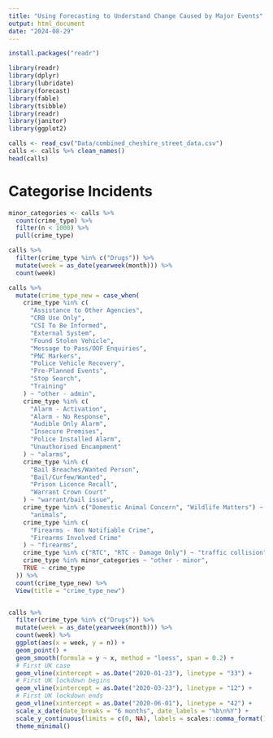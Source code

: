 ```yaml
---
title: "Using Forecasting to Understand Change Caused by Major Events"
output: html_document
date: "2024-08-29"
---
```


```r
install.packages("readr")

library(readr)
library(dplyr)
library(lubridate)
library(forecast)
library(fable)
library(tsibble)
library(readr)
library(janitor)
library(ggplot2)
```

```r
calls <- read_csv("Data/combined_cheshire_street_data.csv") 
calls <- calls %>% clean_names()
head(calls)
```

# Categorise Incidents

```r
minor_categories <- calls %>% 
  count(crime_type) %>% 
  filter(n < 1000) %>% 
  pull(crime_type)

calls %>% 
  filter(crime_type %in% c("Drugs")) %>% 
  mutate(week = as_date(yearweek(month))) %>% 
  count(week)

calls %>% 
  mutate(crime_type_new = case_when(
    crime_type %in% c(
      "Assistance to Other Agencies",
      "CRB Use Only",
      "CSI To Be Informed",
      "External System",
      "Found Stolen Vehicle",
      "Message to Pass/OOF Enquiries",
      "PNC Markers",
      "Police Vehicle Recovery",
      "Pre-Planned Events",
      "Stop Search",
      "Training"
    ) ~ "other - admin",
    crime_type %in% c(
      "Alarm - Activation", 
      "Alarm - No Response", 
      "Audible Only Alarm",
      "Insecure Premises",
      "Police Installed Alarm",
      "Unauthorised Encampment"
    ) ~ "alarms",
    crime_type %in% c(
      "Bail Breaches/Wanted Person",
      "Bail/Curfew/Wanted",
      "Prison Licence Recall",
      "Warrant Crown Court"
    ) ~ "warrant/bail issue",
    crime_type %in% c("Domestic Animal Concern", "Wildlife Matters") ~ 
      "animals",
    crime_type %in% c(
      "Firearms - Non Notifiable Crime",
      "Firearms Involved Crime"
    ) ~ "firearms",
    crime_type %in% c("RTC", "RTC - Damage Only") ~ "traffic collision",
    crime_type %in% minor_categories ~ "other - minor",
    TRUE ~ crime_type
  )) %>% 
  count(crime_type_new) %>% 
  View(title = "crime_type_new")


calls %>% 
  filter(crime_type %in% c("Drugs")) %>% 
  mutate(week = as_date(yearweek(month))) %>% 
  count(week) %>% 
  ggplot(aes(x = week, y = n)) +
  geom_point() +
  geom_smooth(formula = y ~ x, method = "loess", span = 0.2) +
  # First UK case
  geom_vline(xintercept = as.Date("2020-01-23"), linetype = "33") +
  # First UK lockdown begins
  geom_vline(xintercept = as.Date("2020-03-23"), linetype = "12") +
  # First UK lockdown ends
  geom_vline(xintercept = as.Date("2020-06-01"), linetype = "42") +
  scale_x_date(date_breaks = "6 months", date_labels = "%b\n%Y") +
  scale_y_continuous(limits = c(0, NA), labels = scales::comma_format()) +
  theme_minimal()

```




